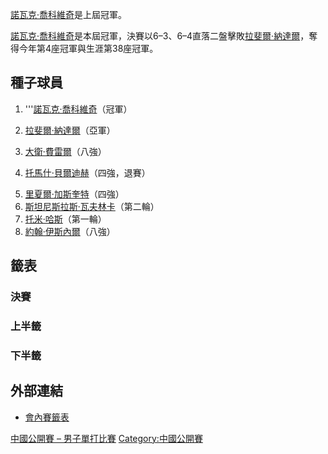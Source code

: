 {{noteTA|G1=Tennis
|1=zh-hans:轮; zh-hk:圈; zh-tw:輪
|2=zh-hans:半区; zh-hant:半部;
|3=zh-hans:半决赛; zh-hk:準決賽; zh-tw:四強;
|4=zh-hans:半準决赛; zh-hk:半準決賽; zh-tw:八強;
}}

{{TennisEvents|2013|中國網球公開賽|
|champ = {{flagicon|SRB}} [[諾瓦克·喬科維奇|諾瓦克·喬科維奇]]
|runner = {{flagicon|ESP}} [[拉斐爾·納達爾|拉斐爾·納達爾]]
|score = 6–3、6–4
}}

{{main|2013年中國網球公開賽}}

[[諾瓦克·喬科維奇|諾瓦克·喬科維奇]]是上屆冠軍。

[[諾瓦克·喬科維奇|諾瓦克·喬科維奇]]是本屆冠軍，決賽以6–3、6–4直落二盤擊敗[[拉斐爾·納達爾|拉斐爾·納達爾]]，奪得今年第4座冠軍與生涯第38座冠軍。

==種子球員==
{{col-begin}}
{{col-2}}
#{{flagicon|SRB}} '''[[諾瓦克·喬科維奇|諾瓦克·喬科維奇]]（冠軍）
#{{flagicon|ESP}} [[拉斐爾·納達爾|拉斐爾·納達爾]]（亞軍）
#{{flagicon|ESP}} [[大衛·費雷爾|大衛·費雷爾]]（八強）
#{{flagicon|CZE}} [[托馬什·貝爾迪赫|托馬什·貝爾迪赫]]（四強，退賽）
{{col-2}}
<ol start="5">
<li> {{flagicon|FRA}} [[里夏爾·加斯奎特|里夏爾·加斯奎特]]（四強）
<li> {{flagicon|SUI}} [[斯坦尼斯拉斯·瓦夫林卡|斯坦尼斯拉斯·瓦夫林卡]]（第二輪）
<li> {{flagicon|GER}} [[托米·哈斯|托米·哈斯]]（第一輪）
<li> {{flagicon|USA}} [[約翰·伊斯內爾|約翰·伊斯內爾]]（八強）
</ol>
{{col-end}}

==籤表==
{{Draw key}}

===決賽===
{{4TeamBracket-Tennis3
| RD1=四強
| RD2=決賽

| team-width=175

|RD1-seed1=1
|RD1-team1='''{{flagicon|SRB}} [[諾瓦克·喬科維奇|諾瓦克·喬科維奇]]
|RD1-score1-1='''6
|RD1-score1-2='''6
|RD1-score1-3=
|RD1-seed2=5
|RD1-team2={{flagicon|FRA}} [[里夏爾·加斯奎特|里夏爾·加斯奎特]]
|RD1-score2-1=4
|RD1-score2-2=2
|RD1-score2-3=

|RD1-seed3=4
|RD1-team3={{flagicon|CZE}} [[托馬什·貝爾迪赫|托馬什·貝爾迪赫]]
|RD1-score3-1=2<sup>r</sup>
|RD1-score3-2=
|RD1-score3-3=
|RD1-seed4=2
|RD1-team4='''{{flagicon|ESP}} [[拉斐爾·納達爾|拉斐爾·納達爾]] 
|RD1-score4-1=4
|RD1-score4-2=
|RD1-score4-3=

|RD2-seed1=1
|RD2-team1='''{{flagicon|SRB}} [[諾瓦克·喬科維奇|諾瓦克·喬科維奇]] 
|RD2-score1-1='''6
|RD2-score1-2='''6
|RD2-score1-3=
|RD2-seed2=2
|RD2-team2={{flagicon|ESP}} [[拉斐爾·納達爾|拉斐爾·納達爾]] 
|RD2-score2-1=3
|RD2-score2-2=4
|RD2-score2-3=
}}

===上半籤===
{{16TeamBracket-Compact-Tennis3-Byes
| RD1=第一輪
| RD2=第二輪
| RD3=八強
| RD4=四強

| RD1-seed01=1
| RD1-team01='''{{flagicon|SRB}} [[諾瓦克·喬科維奇|喬科維奇]]
| RD1-score01-1='''6
| RD1-score01-2='''6
| RD1-score01-3=
| RD1-seed02=
| RD1-team02={{flagicon|CZE}} [[盧卡斯·拉索爾|拉索爾]]
| RD1-score02-1=0
| RD1-score02-2=3
| RD1-score02-3=

| RD1-seed03=
| RD1-team03='''{{flagicon|ESP}} [[費爾南多·貝爾達斯科|貝爾達斯科]]
| RD1-score03-1='''7<sup>8</sup>
| RD1-score03-2='''6
| RD1-score03-3=
| RD1-seed04=Q
| RD1-team04={{flagicon|IND}} [[山德夫·狄瓦曼|狄瓦曼]] 
| RD1-score04-1=6<sup>6</sup>
| RD1-score04-2=3
| RD1-score04-3=

| RD1-seed05=
| RD1-team05='''{{flagicon|USA}} [[薩姆·奎里|奎里]]
| RD1-score05-1='''7<sup>7</sup>
| RD1-score05-2='''6
| RD1-score05-3=
| RD1-seed06=
| RD1-team06={{flagicon|RUS}} [[米哈伊爾·尤日尼|尤日尼]]
| RD1-score06-1=6<sup>3</sup>
| RD1-score06-2=3
| RD1-score06-3=

| RD1-seed07=
| RD1-team07={{flagicon|ITA}} [[安德烈亞斯·塞皮|塞皮]]
| RD1-score07-1='''6
| RD1-score07-2=3
| RD1-score07-3=4
| RD1-seed08=6
| RD1-team08='''{{flagicon|SUI}} [[斯坦尼斯拉斯·瓦夫林卡|瓦夫林卡]]
| RD1-score08-1=4
| RD1-score08-2='''6
| RD1-score08-3='''6

| RD1-seed09=3
| RD1-team09='''{{flagicon|ESP}} [[大衛·費雷爾|費雷爾]]
| RD1-score09-1='''6
| RD1-score09-2=3
| RD1-score09-3='''7<sup>7</sup>
| RD1-seed10=
| RD1-team10={{flagicon|CAN}} [[華塞克·波斯比希爾|波斯比希爾]]
| RD1-score10-1=4
| RD1-score10-2='''6
| RD1-score10-3=6<sup>2</sup>

| RD1-seed11=
| RD1-team11='''{{flagicon|AUS}} [[馬林卡·馬特塞維奇|馬特塞維奇]]
| RD1-score11-1='''7<sup>7</sup>
| RD1-score11-2='''6
| RD1-score11-3=
| RD1-seed12=
| RD1-team12={{flagicon|FRA}} [[儒利安·貝內托|貝內托]]
| RD1-score12-1=6<sup>5</sup>
| RD1-score12-2=3
| RD1-score12-3=

| RD1-seed13=
| RD1-team13='''{{flagicon|AUS}} [[伯納德·托米奇|托米奇]]
| RD1-score13-1='''7<sup>7</sup>
| RD1-score13-2='''6
| RD1-score13-3=
| RD1-seed14=WC
| RD1-team14={{flagicon|CHN}} [[張擇_(網球運動員)|張]]
| RD1-score14-1=6<sup>4</sup>
| RD1-score14-2=4
| RD1-score14-3=

| RD1-seed15=
| RD1-team15={{flagicon|GER}} [[弗洛里安·邁爾|邁爾]]
| RD1-score15-1=3
| RD1-score15-2=6<sup>2</sup>
| RD1-score15-3=
| RD1-seed16=5
| RD1-team16='''{{flagicon|FRA}} [[里夏爾·加斯奎特|加斯奎特]]
| RD1-score16-1='''6
| RD1-score16-2='''7<sup>7</sup>
| RD1-score16-3=

| RD2-seed01=1
| RD2-team01={{flagicon|SRB}} '''[[諾瓦克·喬科維奇|喬科維奇]]
| RD2-score01-1='''7
| RD2-score01-2=2
| RD2-score01-3='''6
| RD2-seed02=
| RD2-team02={{flagicon|ESP}} [[費爾南多·貝爾達斯科|貝爾達斯科]]
| RD2-score02-1=5
| RD2-score02-2='''6
| RD2-score02-3=2

| RD2-seed03=
| RD2-team03='''{{flagicon|USA}} [[薩姆·奎里|奎里]]
| RD2-score03-1='''6
| RD2-score03-2='''7<sup>7</sup>
| RD2-score03-3=
| RD2-seed04=6
| RD2-team04={{flagicon|SUI}} [[斯坦尼斯拉斯·瓦夫林卡|瓦夫林卡]]
| RD2-score04-1=3
| RD2-score04-2=6<sup>2</sup>
| RD2-score04-3=

| RD2-seed05=3
| RD2-team05='''{{flagicon|ESP}} [[大衛·費雷爾|費雷爾]]
| RD2-score05-1=5
| RD2-score05-2='''6
| RD2-score05-3='''6
| RD2-seed06=
| RD2-team06={{flagicon|AUS}} [[馬林卡·馬特塞維奇|馬特塞維奇]]
| RD2-score06-1='''7
| RD2-score06-2=1
| RD2-score06-3=2

| RD2-seed07=
| RD2-team07={{flagicon|AUS}} [[伯納德·托米奇|托米奇]]
| RD2-score07-1=6<sup>2</sup>
| RD2-score07-2=4
| RD2-score07-3=
| RD2-seed08=5
| RD2-team08={{flagicon|FRA}} '''[[里夏爾·加斯奎特|加斯奎特]]
| RD2-score08-1='''7<sup>7</sup>
| RD2-score08-2='''6
| RD2-score08-3=

| RD3-seed01=1
| RD3-team01={{flagicon|SRB}} '''[[諾瓦克·喬科維奇|喬科維奇]]
| RD3-score01-1='''6
| RD3-score01-2='''6
| RD3-score01-3=
| RD3-seed02=
| RD3-team02={{flagicon|USA}} [[薩姆·奎里|奎里]]
| RD3-score02-1=1
| RD3-score02-2=2
| RD3-score02-3=

| RD3-seed03=3
| RD3-team03={{flagicon|ESP}} [[大衛·費雷爾|費雷爾]]
| RD3-score03-1=3
| RD3-score03-2=4
| RD3-score03-3=
| RD3-seed04=5
| RD3-team04='''{{flagicon|FRA}} [[里夏爾·加斯奎特|加斯奎特]]
| RD3-score04-1='''6
| RD3-score04-2='''6
| RD3-score04-3=

| RD4-seed01=1
| RD4-team01='''{{flagicon|SRB}} [[諾瓦克·喬科維奇|喬科維奇]]
| RD4-score01-1='''6
| RD4-score01-2='''6
| RD4-score01-3=
| RD4-seed02=5
| RD4-team02={{flagicon|FRA}} [[里夏爾·加斯奎特|加斯奎特]]
| RD4-score02-1=4
| RD4-score02-2=2
| RD4-score02-3=
}}

===下半籤===
{{16TeamBracket-Compact-Tennis3-Byes
| RD1=第一輪
| RD2=第二輪
| RD3=八強
| RD4=四強

| RD1-seed01=8
| RD1-team01='''{{flagicon|USA}} [[約翰·伊斯內爾|伊斯內爾]]
| RD1-score01-1=5
| RD1-score01-2='''7<sup>7</sup>
| RD1-score01-3='''6
| RD1-seed02=WC
| RD1-team02={{flagicon|CHN}} [[吳迪_(網球運動員)|吳]]
| RD1-score02-1='''7
| RD1-score02-2=6<sup>4</sup>
| RD1-score02-3=3

| RD1-seed03=
| RD1-team03={{flagicon|BUL}} [[格里戈爾·季米特洛夫|季米特洛夫]]
| RD1-score03-1=4
| RD1-score03-2=2
| RD1-score03-3=
| RD1-seed04=Q
| RD1-team04={{flagicon|ESP}} '''[[羅伯托·布迪斯塔-阿古特|布迪斯塔-阿古特]]
| RD1-score04-1='''6
| RD1-score04-2='''6
| RD1-score04-3=

| RD1-seed05=Q
| RD1-team05={{flagicon|TPE}} [[盧彥勳|盧]]
| RD1-score05-1=6<sup>3</sup>
| RD1-score05-2=4
| RD1-score05-3=
| RD1-seed06=
| RD1-team06='''{{flagicon|RUS}} [[尼古萊·達維登科|達維登科]]
| RD1-score06-1='''7<sup>7</sup>
| RD1-score06-2='''6
| RD1-score06-3=

| RD1-seed07=
| RD1-team07={{flagicon|ESP}} [[巴勃羅·安杜哈爾|安杜哈爾]]
| RD1-score07-1=4
| RD1-score07-2=1
| RD1-score07-3=
| RD1-seed08=4
| RD1-team08='''{{flagicon|CZE}} [[托馬什·貝爾迪赫|貝爾迪赫]]
| RD1-score08-1='''6
| RD1-score08-2='''6
| RD1-score08-3=

| RD1-seed09=7
| RD1-team09={{flagicon|GER}} [[托米·哈斯|哈斯]]
| RD1-score09-1=6<sup>6</sup>
| RD1-score09-2=3
| RD1-score09-3=
| RD1-seed10=WC
| RD1-team10={{flagicon|AUS}} '''[[萊頓·休伊特|休伊特]]
| RD1-score10-1='''7<sup>8</sup>
| RD1-score10-2='''6
| RD1-score10-3=

| RD1-seed11=
| RD1-team11={{flagicon|ITA}} '''[[法比奧·福尼尼|福尼尼]]
| RD1-score11-1='''7
| RD1-score11-2=4
| RD1-score11-3='''6
| RD1-seed12=
| RD1-team12={{flagicon|ESP}} [[托米·羅布雷多|羅布雷多]]
| RD1-score12-1=5
| RD1-score12-2='''6
| RD1-score12-3=3

| RD1-seed13=
| RD1-team13={{flagicon|ESP}} [[阿爾伯特·蒙塔涅斯|蒙塔涅斯]]
| RD1-score13-1=5
| RD1-score13-2='''6
| RD1-score13-3=6<sup>4</sup>
| RD1-seed14=
| RD1-team14='''{{flagicon|GER}} [[菲利普·科爾施賴伯|科爾施賴伯]]
| RD1-score14-1='''7
| RD1-score14-2=1
| RD1-score14-3='''7<sup>7</sup>

| RD1-seed15=Q
| RD1-team15={{flagicon|COL}} [[聖地亞哥·基拉爾多|基拉爾多]]
| RD1-score15-1=2
| RD1-score15-2=4
| RD1-score15-3=
| RD1-seed16=2
| RD1-team16='''{{flagicon|ESP}} [[拉斐爾·納達爾|納達爾]]
| RD1-score16-1='''6
| RD1-score16-2='''6
| RD1-score16-3=

| RD2-seed01=8
| RD2-team01='''{{flagicon|USA}} [[約翰·伊斯內爾|伊斯內爾]]
| RD2-score01-1='''6
| RD2-score01-2=6<sup>3</sup>
| RD2-score01-3='''6
| RD2-seed02=Q
| RD2-team02={{flagicon|ESP}} [[羅伯托·布迪斯塔-阿古特|布迪斯塔-阿古特]]
| RD2-score02-1=2
| RD2-score02-2='''7<sup>7</sup>
| RD2-score02-3=4

| RD2-seed03=
| RD2-team03={{flagicon|RUS}} [[尼古萊·達維登科|達維登科]]
| RD2-score03-1=
| RD2-score03-2=
| RD2-score03-3=
| RD2-seed04=4
| RD2-team04='''{{flagicon|CZE}} [[托馬什·貝爾迪赫|貝爾迪赫]] 
| RD2-score04-1=<small>w/o</small>
| RD2-score04-2=
| RD2-score04-3=

| RD2-seed05= WC
| RD2-team05={{flagicon|AUS}} [[萊頓·休伊特|休伊特]]
| RD2-score05-1=0
| RD2-score05-2=2
| RD2-score05-3=
| RD2-seed06=
| RD2-team06='''{{flagicon|ITA}} [[法比奧·福尼尼|福尼尼]]
| RD2-score06-1='''6
| RD2-score06-2='''6
| RD2-score06-3=

| RD2-seed07=
| RD2-team07={{flagicon|GER}} [[菲利普·科爾施賴伯|科爾施賴伯]]
| RD2-score07-1=4
| RD2-score07-2=6<sup>3</sup>
| RD2-score07-3=
| RD2-seed08=2
| RD2-team08='''{{flagicon|ESP}} [[拉斐爾·納達爾|納達爾]] 
| RD2-score08-1='''6
| RD2-score08-2='''7<sup>7</sup>
| RD2-score08-3=

| RD3-seed01=8
| RD3-team01={{flagicon|USA}} [[約翰·伊斯內爾|伊斯內爾]]
| RD3-score01-1=5
| RD3-score01-2=2
| RD3-score01-3=
| RD3-seed02=4
| RD3-team02={{flagicon|CZE}} '''[[托馬什·貝爾迪赫|貝爾迪赫]]
| RD3-score02-1='''7
| RD3-score02-2='''6
| RD3-score02-3=

| RD3-seed03=
| RD3-team03={{flagicon|ITA}} [[法比奧·福尼尼|福尼尼]]
| RD3-score03-1='''6
| RD3-score03-2=4
| RD3-score03-3=1
| RD3-seed04=2
| RD3-team04='''{{flagicon|ESP}} [[拉斐爾·納達爾|納達爾]] 
| RD3-score04-1=2
| RD3-score04-2='''6
| RD3-score04-3='''6

| RD4-seed01=4
| RD4-team01={{flagicon|CZE}} [[托馬什·貝爾迪赫|貝爾迪赫]]
| RD4-score01-1=2<sup>r</sup>
| RD4-score01-2=
| RD4-score01-3=
| RD4-seed02=2
| RD4-team02='''{{flagicon|ESP}} [[拉斐爾·納達爾|納達爾]] 
| RD4-score02-1=4
| RD4-score02-2=
| RD4-score02-3=
}}

==外部連結==
* [http://www.atpworldtour.com/posting/2013/747/mds.pdf 會內賽籤表]{{Wayback|url=http://www.atpworldtour.com/posting/2013/747/mds.pdf |date=20150924173345 }}

[[Category:2013年ATP世界巡迴賽|中國公開賽 – 男子單打比賽]]
[[Category:中國公開賽|Category:中國公開賽]]
